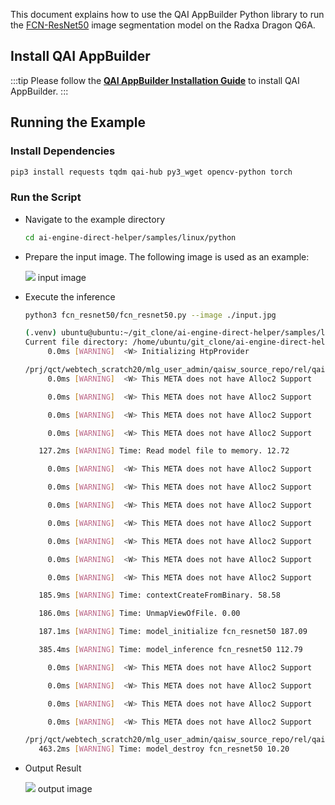 This document explains how to use the QAI AppBuilder Python library to run the [FCN-ResNet50](https://aihub.qualcomm.com/compute/models/fcn_resnet50) image segmentation model on the Radxa Dragon Q6A.

## Install QAI AppBuilder

:::tip
Please follow the [**QAI AppBuilder Installation Guide**](qai-appbuilder) to install QAI AppBuilder.
:::

## Running the Example

### Install Dependencies

<NewCodeBlock tip="Device" type="device">

```bash
pip3 install requests tqdm qai-hub py3_wget opencv-python torch
```

</NewCodeBlock>

### Run the Script

- Navigate to the example directory

   <NewCodeBlock tip="Device" type="device">

  ```bash
  cd ai-engine-direct-helper/samples/linux/python
  ```

    </NewCodeBlock>

- Prepare the input image. The following image is used as an example:

  <div style={{ textAlign: "center" }}>
    <img
      src="/en/img/dragon/q6a/fcn_resnet50_input.webp"
      style={{ width: "50%" }}
    />
    input image
  </div>

- Execute the inference

  <NewCodeBlock tip="Device" type="device">

  ```bash
  python3 fcn_resnet50/fcn_resnet50.py --image ./input.jpg
  ```

  </NewCodeBlock>

  ```bash
  (.venv) ubuntu@ubuntu:~/git_clone/ai-engine-direct-helper/samples/linux/python$ python3 fcn_resnet50/fcn_resnet50.py --image ./input.jpg
  Current file directory: /home/ubuntu/git_clone/ai-engine-direct-helper/samples/linux/python/fcn_resnet50
       0.0ms [WARNING]  <W> Initializing HtpProvider

  /prj/qct/webtech_scratch20/mlg_user_admin/qaisw_source_repo/rel/qairt-2.37.1/point_release/SNPE_SRC/avante-tools/prebuilt/dsp/hexagon-sdk-5.4.0/ipc/fastrpc/rpcmem/src/rpcmem_android.c:38:dummy call to rpcmem_init, rpcmem APIs will be used from libxdsprpc
       0.0ms [WARNING]  <W> This META does not have Alloc2 Support

       0.0ms [WARNING]  <W> This META does not have Alloc2 Support

       0.0ms [WARNING]  <W> This META does not have Alloc2 Support

       0.0ms [WARNING]  <W> This META does not have Alloc2 Support

     127.2ms [WARNING] Time: Read model file to memory. 12.72

       0.0ms [WARNING]  <W> This META does not have Alloc2 Support

       0.0ms [WARNING]  <W> This META does not have Alloc2 Support

       0.0ms [WARNING]  <W> This META does not have Alloc2 Support

       0.0ms [WARNING]  <W> This META does not have Alloc2 Support

       0.0ms [WARNING]  <W> This META does not have Alloc2 Support

       0.0ms [WARNING]  <W> This META does not have Alloc2 Support

       0.0ms [WARNING]  <W> This META does not have Alloc2 Support

     185.9ms [WARNING] Time: contextCreateFromBinary. 58.58

     186.0ms [WARNING] Time: UnmapViewOfFile. 0.00

     187.1ms [WARNING] Time: model_initialize fcn_resnet50 187.09

     385.4ms [WARNING] Time: model_inference fcn_resnet50 112.79

       0.0ms [WARNING]  <W> This META does not have Alloc2 Support

       0.0ms [WARNING]  <W> This META does not have Alloc2 Support

       0.0ms [WARNING]  <W> This META does not have Alloc2 Support

       0.0ms [WARNING]  <W> This META does not have Alloc2 Support

  /prj/qct/webtech_scratch20/mlg_user_admin/qaisw_source_repo/rel/qairt-2.37.1/point_release/SNPE_SRC/avante-tools/prebuilt/dsp/hexagon-sdk-5.4.0/ipc/fastrpc/rpcmem/src/rpcmem_android.c:42:dummy call to rpcmem_deinit, rpcmem APIs will be used from libxdsprpc
     463.2ms [WARNING] Time: model_destroy fcn_resnet50 10.20
  ```

- Output Result

  <div style={{ textAlign: "center" }}>
    <img
      src="/en/img/dragon/q6a/fcn_resnet50_output.webp"
      style={{ width: "50%" }}
    />
    output image
  </div>
